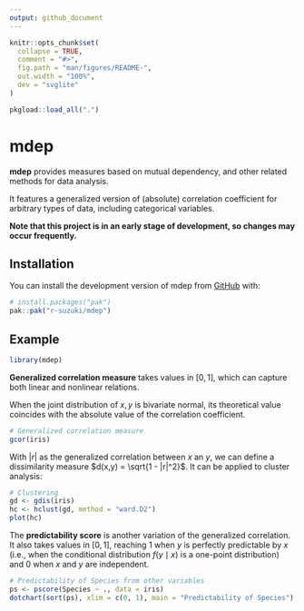 ```yaml
---
output: github_document
---
```


```r
knitr::opts_chunk$set(
  collapse = TRUE,
  comment = "#>",
  fig.path = "man/figures/README-",
  out.width = "100%",
  dev = "svglite"
)

pkgload::load_all(".")
```

# mdep

<!-- badges: start -->
<!-- badges: end -->

**mdep** provides measures based on mutual dependency, and other related methods for data analysis.

It features a generalized version of (absolute) correlation coefficient for arbitrary types of data, including categorical variables.

**Note that this project is in an early stage of development, so changes may occur frequently.**

## Installation

You can install the development version of mdep from [GitHub](https://github.com/) with:

``` r
# install.packages("pak")
pak::pak("r-suzuki/mdep")
```

## Example

```r
library(mdep)
```

**Generalized correlation measure** takes values in $[0,1]$, which can capture
both linear and nonlinear relations.

When the joint distribution of $x,y$ is bivariate normal, its theoretical value
coincides with the absolute value of the correlation coefficient.

```r
# Generalized correlation measure
gcor(iris)
```

With $|r|$ as the generalized correlation between $x$ an $y$, we can define
a dissimilarity measure $d(x,y) = \sqrt{1 - |r|^2}$.
It can be applied to cluster analysis:

```r
# Clustering
gd <- gdis(iris)
hc <- hclust(gd, method = "ward.D2")
plot(hc)
```

The **predictability score** is another variation of the generalized correlation.
It also takes values in $[0,1]$, reaching $1$ when $y$ is perfectly predictable
by $x$ (i.e., when the conditional distribution $f(y \mid x)$ is a one-point distribution)
and $0$ when $x$ and $y$ are independent.

```r
# Predictability of Species from other variables
ps <- pscore(Species ~ ., data = iris)
dotchart(sort(ps), xlim = c(0, 1), main = "Predictability of Species")
```
